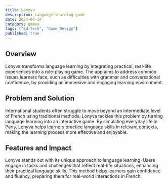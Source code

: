 ```yaml
---
title: Lonyva
description: Language-learning game
date: 2024-07-14
category: games
tags: ["Ed-Tech", "Game Design"]
published: true
---
```


## Overview
Lonyva transforms language learning by integrating practical, real-life experiences into a role-playing game. 
The app aims to address common issues learners face, such as difficulties with grammar and conversational confidence, 
by providing an immersive and engaging learning environment.

<MDXFigure variant="full" imgFull="/images/works/lonyva_mobile-01.png"/>

## Problem and Solution
International students often struggle to move beyond an intermediate level of French using traditional methods. 
Lonyva tackles this problem by turning language learning into an interactive game. 
By simulating everyday life in Paris, Lonyva helps learners practice language skills in relevant contexts, 
making the learning process more effective and enjoyable.

<MDXFigure variant="square" imgLeft="/images/works/lonyva_mobile-02.png" imgRight="/images/works/lonyva_mobile-03.png"/>

## Features and Impact
Lonyva stands out with its unique approach to language learning. 
Users engage in tasks and challenges that reflect real-life situations, 
enhancing their practical language skills. This method helps learners gain confidence and fluency, 
preparing them for real-world interactions in French.
